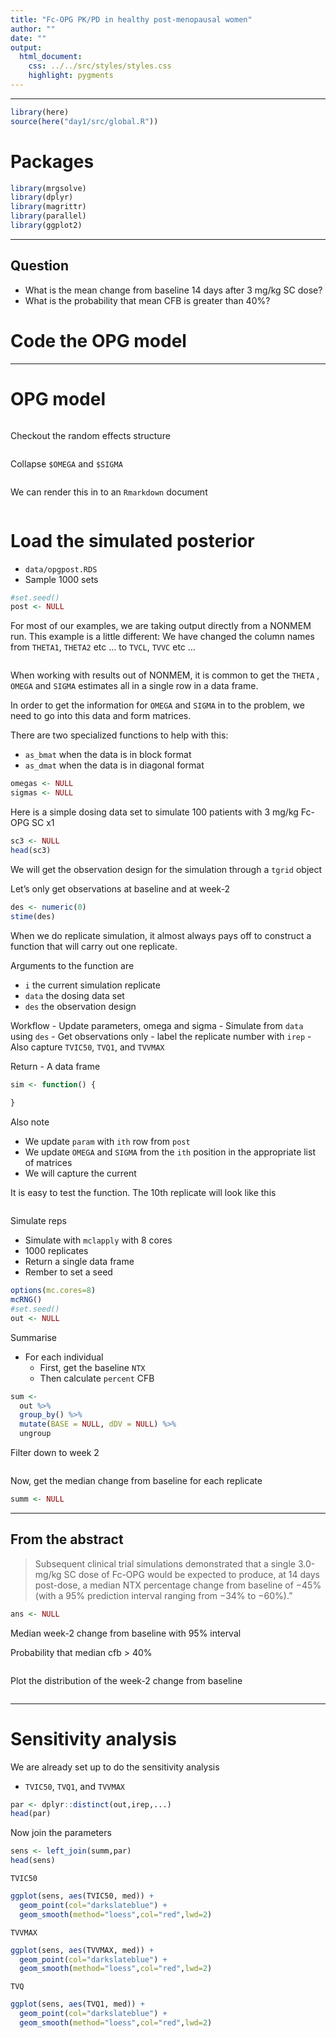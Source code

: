 ```yaml
---
title: "Fc-OPG PK/PD in healthy post-menopausal women"
author: ""
date: ""
output: 
  html_document:
    css: ../../src/styles/styles.css
    highlight: pygments
---
```


<hr><div class = spacersm></div>

```r
library(here)
source(here("day1/src/global.R"))
```

# Packages
```r
library(mrgsolve)
library(dplyr)
library(magrittr)
library(parallel)
library(ggplot2)
```

<hr><div class = spacer></div>

## Question
- What is the mean change from baseline 14 days after 3 mg/kg SC dose?
- What is the probability that mean CFB is greater than 40%?

# Code the OPG model


<hr><div class = spacer></div>
# OPG model

```r

```

Checkout the random effects structure
```r

```

Collapse `$OMEGA` and `$SIGMA`
```r

```


We can render this in to an `Rmarkdown` document
```r

```

# Load the simulated posterior

- `data/opgpost.RDS`
- Sample 1000 sets

```r
#set.seed()
post <- NULL
```


For most of our examples, we are taking output directly
from a NONMEM run. This example is a little different:
We have changed the column names from `THETA1`, `THETA2` 
etc ... to `TVCL`, `TVVC` etc ...
```r

```


When working with results out of NONMEM, it is common to get
the `THETA` , `OMEGA` and `SIGMA` estimates all in a single 
row in a data frame.  

In order to get the information for `OMEGA` and `SIGMA` in to 
the problem, we need to go into this data and 
form matrices.

There are two specialized functions to help with this:

- `as_bmat` when the data is in block format
- `as_dmat` when the data is in diagonal format

```r
omegas <- NULL
sigmas <- NULL
```


Here is a simple dosing data set to simulate 100 patients with 
3 mg/kg Fc-OPG SC x1
```r
sc3 <- NULL
head(sc3)
```


We will get the observation design for the simulation 
through a `tgrid` object

Let's only get observations at baseline and at week-2

```r
des <- numeric(0)
stime(des)
```


When we do replicate simulation, it almost always pays off
to construct a function that will carry out one
replicate.


Arguments to the function are

- `i` the current simulation replicate
- `data` the dosing data set
- `des` the observation design

Workflow
- Update parameters, omega and sigma
- Simulate from `data` using `des`
  - Get observations only
  - label the replicate number with `irep`
  - Also capture `TVIC50`, `TVQ1`, and `TVVMAX`
  
Return
 - A data frame
 
```r
sim <- function() {
  
}
```


Also note 

- We update `param` with `ith` row from `post`
- We update `OMEGA` and `SIGMA` from the `ith` position 
in the appropriate list of matrices
- We will capture the current 


It is easy to test the function.  The 10th replicate will
look like this
```r

```



Simulate reps

- Simulate with `mclapply` with 8 cores
- 1000 replicates
- Return a single data frame
- Rember to set a seed

```r
options(mc.cores=8)
mcRNG()
#set.seed()
out <- NULL
```



Summarise

- For each individual
  - First, get the baseline `NTX`
  - Then calculate `percent` CFB



```r
sum <- 
  out %>%
  group_by() %>%
  mutate(BASE = NULL, dDV = NULL) %>%
  ungroup
```



Filter down to week 2
```r

```


Now, get the median change from baseline for each replicate
```r
summ <- NULL
```


<hr><div class = spacer></div>

## From the abstract

> Subsequent clinical trial simulations demonstrated that a single 3.0-mg/kg SC dose of Fc-OPG would be expected to produce, at 14 days post-dose, a median NTX percentage change from baseline of −45% (with a 95% prediction interval ranging from −34% to −60%)."

```r
ans <- NULL
```

Median week-2 change from baseline with 95% interval


Probability that median cfb > 40%
```r

```



Plot the distribution of the week-2 change from baseline
```r

```


<hr><div class = spacer></div>

# Sensitivity analysis

We are already set up to do the sensitivity analysis

- `TVIC50`, `TVQ1`, and `TVVMAX`

```r
par <- dplyr::distinct(out,irep,...)
head(par)
```

Now join the parameters
```r
sens <- left_join(summ,par)
head(sens)
```

`TVIC50`
```r
ggplot(sens, aes(TVIC50, med)) + 
  geom_point(col="darkslateblue") + 
  geom_smooth(method="loess",col="red",lwd=2)
```

`TVVMAX`
```r
ggplot(sens, aes(TVVMAX, med)) + 
  geom_point(col="darkslateblue") +
  geom_smooth(method="loess",col="red",lwd=2)
```


`TVQ`
```r
ggplot(sens, aes(TVQ1, med)) + 
  geom_point(col="darkslateblue") +
  geom_smooth(method="loess",col="red",lwd=2)

```

